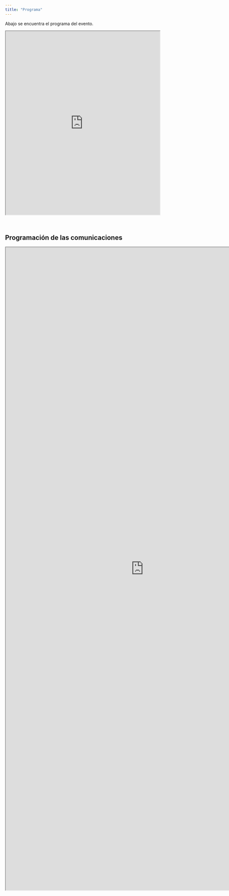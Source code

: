 ```yaml
---
title: "Programa"
---
```


Abajo se encuentra el programa del evento.

<iframe src="https://docs.google.com/spreadsheets/d/e/2PACX-1vS4Aa-z6_SFoM2knC0cbxk9FfrV4UsinAaBJ5p-XRyYGSUEBihHt7F8TM9Ls4_QFv7LK_yE8XJJDGqL/pubhtml?gid=1015468497&amp;single=true&amp;widget=true&amp;headers=false" style="width: 100%; height: 600px;"></iframe>

<br>

## Programación de las comunicaciones

<iframe src="https://rdaymedellin.github.io/documentos/Programacion_comunicaciones.pdf" height="2100" width="900"></iframe>